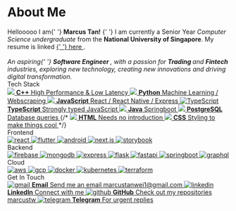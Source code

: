 
<Meta title="About Me" />

<style>
  {`
    .bio {
      font-family: 'Montserrat';
      font-size: 18px;
      line-height: 22px;
    }

    .bio .name {
      font-size: 20px;
    }

    .subheading, .skill-subheading {
      --mediumdark: '#999999';
      font-weight: 900;
      font-size: 16px;
      color: #999;
      letter-spacing: 6px;
      line-height: 24px;
      text-transform: uppercase;
      margin-bottom: 12px;
    }

    .subheading {
      margin-top: 40px;
    }

    .skill-subheading {
      margin-top: 12px;
    }

    .link-list {
      display: grid;
      row-gap: 10px;
    }

    @media (min-width: 620px) {
      .link-list {
        row-gap: 20px;
        column-gap: 20px;
        grid-template-columns: 1fr 1fr;
      }
    }

    @media all and (-ms-high-contrast:none) {
    .link-list {
        display: -ms-grid;
        -ms-grid-columns: 1fr 1fr;
        -ms-grid-rows: 1fr;
      }
    }

    .link-item {
      padding: 20px 30px 20px 15px;
      border: 1px solid #00000010;
      border-radius: 5px;
      transition: background 150ms ease-out, border 150ms ease-out, transform 150ms ease-out;
      color: #333333;
      display: flex;
      align-items: flex-start;
    }

    .link-item:hover {
      border-color: #1EA7FD50;
      transform: translate3d(0, -3px, 0);
      box-shadow: rgba(0, 0, 0, 0.08) 0 3px 10px 0;
    }

    .link-item:active {
      border-color: #1EA7FD;
      transform: translate3d(0, 0, 0);
    }

    .link-item strong {
      font-weight: 700;
      display: block;
      margin-bottom: 2px;
    }

    .link-item img {
      height: 40px;
      width: 40px;
      margin-right: 15px;
      flex: none;
      overflow: visible;
    }

    .link-item span {
      font-size: 16px;
      line-height: 20px;
    }

    .skill-list {
      display: inline-flex;
      flex-wrap: wrap;
      gap: 10px;
      align-items: flex-start;
    }

    .skill-item {
      display: inline-block;
      padding: 20px 15px 20px 15px;
      border-radius: 5px;
      transition: background 150ms ease-out, border 150ms ease-out, transform 150ms ease-out;
      color: #333333;
      align-items: flex-start;
    }

    .skill-item:hover {
      border-color: #1EA7FD50;
      transform: translate3d(0, -3px, 0);
      box-shadow: rgba(0, 0, 0, 0.08) 0 3px 10px 0;
    }

    .skill-item:active {
      border-color: #1EA7FD;
      transform: translate3d(0, 0, 0);
    }

    .skill-item img {
      height: 52px;
      width: 52px;
      flex: none;
      overflow: visible;
    }

    .tip {
      display: inline-block;
      border-radius: 1em;
      font-size: 11px;
      line-height: 12px;
      font-weight: 700;
      background: #E7FDD8;
      color: #66BF3C;
      padding: 4px 12px;
      margin-right: 10px;
      vertical-align: top;
    }

    .tip-wrapper {
      font-size: 13px;
      line-height: 20px;
      margin-top: 40px;
      margin-bottom: 40px;
    }

    .tip-wrapper code {
      font-size: 12px;
      display: inline-block;
    }
  `}
</style>

# About Me

<div className="bio">
  <span>
    Hellooooo I am{' '}
    <span className="name"> <strong>Marcus Tan!</strong> </span>{' '} I am
    currently a Senior Year <em>Computer Science undergraduate</em> from the
    <b> National University of Singapore</b>. My resume is linked
    <a
      href="https://docs.google.com/document/d/14bKvyC2fMFP8p2um5Ioed3iu-PpSFdYG/edit?usp=sharing&ouid=100507967070655504589&rtpof=true&sd=true"
    >
      {' '} here
    </a>
    .
    <br />
    <br />
    <i>
      An aspiring{' '}
      <b>
        <em>Software Engineer</em>
      </b>
      , with a passion for <b>Trading </b> and <b>Fintech</b> industries,
      exploring new technology, creating new innovations and driving digital
      transformation.
    </i>
  </span>
</div>
<div className="subheading">Tech Stack</div>
<div className="link-list">
  <a
    className="link-item"
    href="https://cplusplus.com/"
    target="_blank"
    title="C++"
  >
    <img
      src="https://cdn.jsdelivr.net/gh/devicons/devicon/icons/cplusplus/cplusplus-original.svg"
    />
    <span>
      <strong>C++</strong>
      High Performance & Low Latency
    </span>
  </a>
  <a
    className="link-item"
    href="https://www.python.org/"
    target="_blank"
    title="Python"
  >
    <img
      src="https://cdn.jsdelivr.net/gh/devicons/devicon/icons/python/python-original.svg"
    />
    <span>
      <strong>Python</strong>
      Machine Learning / Webscraping
    </span>
  </a>
  <a
    className="link-item"
    href="https://www.javascript.com/"
    target="_blank"
    title="JavaScript"
  >
    <img
      src="https://cdn.jsdelivr.net/gh/devicons/devicon/icons/javascript/javascript-original.svg"
    />
    <span>
      <strong>JavaScript</strong>
      React / React Native / Express
    </span>
  </a>
  <a
    className="link-item"
    href="https://www.typescriptlang.org/"
    target="_blank"
    title="TypeScript"
  >
    <img
      alt="TypeScript"
      src="https://cdn.jsdelivr.net/gh/devicons/devicon/icons/typescript/typescript-original.svg"
    />
    <span>
      <strong>TypeScript</strong>
      Strongly typed JavaScript
    </span>
  </a>
  <a
    className="link-item"
    href="https://www.oracle.com/sg/java/"
    target="_blank"
    title="Java"
  >
    <img
      src="https://cdn.jsdelivr.net/gh/devicons/devicon/icons/java/java-original.svg"
    />
    <span>
      <strong>Java</strong>
      Springboot
    </span>
  </a>
  <a
    className="link-item"
    href="https://www.postgresql.org/"
    target="_blank"
    title="PostgreSQL"
  >
    <img
      src="https://cdn.jsdelivr.net/gh/devicons/devicon/icons/postgresql/postgresql-original.svg"
    />
    <span>
      <strong>PostgreSQL</strong>
      Database queries
    </span>
  </a>
  {/* <a className="link-item" href="https://html.com/" target="_blank" title="HTML">
    <img
      src="https://cdn.jsdelivr.net/gh/devicons/devicon/icons/html5/html5-original.svg"
    />
    <span>
      <strong>HTML</strong>
      Needs no introduction
    </span>
  </a>
  <a
    className="link-item"
    href="https://developer.mozilla.org/en-US/docs/Web/CSS"
    target="_blank"
    title="CSS"
  >
    <img
      src="https://cdn.jsdelivr.net/gh/devicons/devicon/icons/css3/css3-original.svg"
    />
    <span>
      <strong>CSS</strong>
      Styling to make things cool
    </span>
  </a> */}
</div>

<div className="subheading">Frontend</div>
<div className="skill-list">
  <a
    className="skill-item"
    href="https://reactjs.org/"
    target="_blank"
    title="React/React Native"
  >
    <img
      src="https://cdn.jsdelivr.net/gh/devicons/devicon/icons/react/react-original.svg"
      alt="react"
    />
  </a>
  <a
    className="skill-item"
    href="https://flutter.dev/"
    target="_blank"
    title="Flutter2"
  >
    <img
      src="https://cdn.jsdelivr.net/gh/devicons/devicon/icons/flutter/flutter-original.svg"
      alt="flutter"
    />
  </a>
  <a
    className="skill-item"
    href="https://www.android.com/"
    target="_blank"
    title="Android"
  >
    <img
      src="https://cdn.jsdelivr.net/gh/devicons/devicon/icons/android/android-original.svg"
      alt="android"
    />
  </a>
  <a
    className="skill-item"
    href="https://nextjs.org/"
    target="_blank"
    title="Next.js"
  >
    <img
      src="https://cdn.jsdelivr.net/gh/devicons/devicon/icons/nextjs/nextjs-original.svg"
      alt="next.js"
    />
  </a>
  <a
    className="skill-item"
    href="https://storybook.js.org/"
    target="_blank"
    title="Storybook.js"
  >
    <img
      src="https://cdn.jsdelivr.net/gh/devicons/devicon/icons/storybook/storybook-original.svg"
      alt="storybook"
    />
  </a>
</div>

<div className="skill-subheading">Backend</div>
<div className="skill-list">
  <a
    className="skill-item"
    href="https://firebase.google.com/"
    target="_blank"
    title="Firebase"
  >
    <img
      src="https://cdn.jsdelivr.net/gh/devicons/devicon/icons/firebase/firebase-plain.svg"
      alt="firebase"
    />
  </a>
  <a
    className="skill-item"
    href="https://www.mongodb.com/"
    target="_blank"
    title="MongoDB"
  >
    <img
      src="https://cdn.jsdelivr.net/gh/devicons/devicon/icons/mongodb/mongodb-original.svg"
      alt="mongodb"
    />
  </a>
  <a
    className="skill-item"
    href="https://expressjs.com/"
    target="_blank"
    title="Express"
  >
    <img
      src="https://cdn.jsdelivr.net/gh/devicons/devicon/icons/express/express-original.svg"
      alt="express"
    />
  </a>
  <a
    className="skill-item"
    href="https://flask.palletsprojects.com/en/2.1.x/"
    target="_blank"
    title="Flask"
  >
    <img
      src="https://cdn.jsdelivr.net/gh/devicons/devicon/icons/flask/flask-original.svg"
      alt="flask"
    />
  </a>
  <a
    className="skill-item"
    href="https://fastapi.tiangolo.com/"
    target="_blank"
    title="FastAPI"
  >
    <img
      src="https://cdn.jsdelivr.net/gh/devicons/devicon/icons/fastapi/fastapi-original.svg"
      alt="fastapi"
    />
  </a>
  <a
    className="skill-item"
    href="https://spring.io/projects/spring-boot"
    target="_blank"
    title="Springboot"
  >
    <img
      src="https://cdn.jsdelivr.net/gh/devicons/devicon/icons/spring/spring-original.svg"
      alt="springboot"
    />
  </a>
  <a
    className="skill-item"
    href="https://graphql.org/"
    target="_blank"
    title="GraphQL"
  >
    <img
      src="https://cdn.jsdelivr.net/gh/devicons/devicon/icons/graphql/graphql-plain.svg"
      alt="graphql"
    />
  </a>
</div>

<div className="skill-subheading">Cloud</div>
<div className="skill-list">
  <a
    className="skill-item"
    href="https://aws.amazon.com/"
    target="_blank"
    title="Amazon Web Services"
  >
    <img
      src="https://cdn.jsdelivr.net/gh/devicons/devicon/icons/amazonwebservices/amazonwebservices-original.svg"
      alt="aws"
    />
  </a>
  <a
    className="skill-item"
    href="https://cloud.google.com/"
    target="_blank"
    title="Google Cloud Platform"
  >
    <img
      src="https://cdn.jsdelivr.net/gh/devicons/devicon/icons/googlecloud/googlecloud-original.svg"
      alt="gcp"
    />
  </a>
  <a
    className="skill-item"
    href="https://www.docker.com/"
    target="_blank"
    title="Docker"
  >
    <img
      src="https://cdn.jsdelivr.net/gh/devicons/devicon/icons/docker/docker-original.svg"
      alt="docker"
    />
  </a>
  <a
    className="skill-item"
    href="https://kubernetes.io/"
    target="_blank"
    title="Kubernetes"
  >
    <img
      src="https://cdn.jsdelivr.net/gh/devicons/devicon/icons/kubernetes/kubernetes-plain.svg"
      alt="kubernetes"
    />
  </a>
  <a
    className="skill-item"
    href="https://www.terraform.io/"
    target="_blank"
    title="Terraform"
  >
    <img
      src="https://cdn.jsdelivr.net/gh/devicons/devicon/icons/terraform/terraform-original.svg"
      alt="terraform"
    />
  </a>
</div>

<div className="subheading">Get In Touch</div>
<div className="link-list">
  <a
    className="link-item"
    href="mailto:marcustanwei1@gmail.com"
    target="_blank"
  >
    <img
      src="https://upload.wikimedia.org/wikipedia/commons/7/7e/Gmail_icon_%282020%29.svg"
      alt="gmail"
    />
    <span>
      <strong>Email</strong>
      Send me an email <u>marcustanwei1@gmail.com</u>
    </span>
  </a>
  <a
    className="link-item"
    href="https://www.linkedin.com/in/marcustw"
    target="_blank"
  >
    <img
      src="https://cdn.jsdelivr.net/gh/devicons/devicon/icons/linkedin/linkedin-original.svg"
      alt="linkedin"
    />
    <span>
      <strong>LinkedIn</strong>
      Connect with me
    </span>
  </a>
  <a className="link-item" href="https://github.com/marcustw" target="_blank">
    <img
      src="https://cdn.jsdelivr.net/gh/devicons/devicon/icons/github/github-original.svg"
      alt="github"
    />
    <span>
      <strong>GitHub</strong>
      Check out my repositories <u>marcustw</u>
    </span>
  </a>
  <a className="link-item" href="https://t.me/callmeplanb" target="_blank">
    <img
      src="https://upload.wikimedia.org/wikipedia/commons/8/82/Telegram_logo.svg"
      alt="telegram"
    />
    <span>
      <strong>Telegram</strong>
      For urgent replies
    </span>
  </a>
</div>
